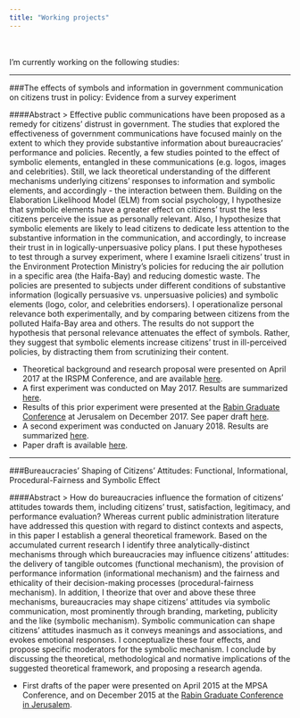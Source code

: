 ```yaml
---
title: "Working projects"
---
```

<br><br>
I'm currently working on the following studies:


***  




###The effects of symbols and information in government communication on citizens trust in policy: Evidence from a survey experiment  

####Abstract
> Effective public communications have been proposed as a remedy for citizens’ distrust in government. The studies that explored the effectiveness of government communications have focused mainly on the extent to which they provide substantive information about bureaucracies’ performance and policies. Recently, a few studies pointed to the effect of symbolic elements, entangled in these communications (e.g. logos, images and celebrities). Still, we lack theoretical understanding of the different mechanisms underlying citizens’ responses to information and symbolic elements, and accordingly - the interaction between them. Building on the Elaboration Likelihood Model (ELM) from social psychology, I hypothesize that symbolic elements have a greater effect on citizens’ trust the less citizens perceive the issue as personally relevant. Also, I hypothesize that symbolic elements are likely to lead citizens to dedicate less attention to the substantive information in the communication, and accordingly, to increase their trust in in logically-unpersuasive policy plans. I put these hypotheses to test through a survey experiment, where I examine Israeli citizens’ trust in the Environment Protection Ministry’s policies for reducing the air pollution in a specific area (the Haifa-Bay) and reducing domestic waste. The policies are presented to subjects under different conditions of substantive information (logically persuasive vs. unpersuasive policies) and symbolic elements (logo, color, and celebrities endorsers). I operationalize personal relevance both experimentally, and by comparing between citizens from the polluted Haifa-Bay area and others. The results do not support the hypothesis that personal relevance attenuates the effect of symbols. Rather, they suggest that symbolic elements increase citizens’ trust in ill-perceived policies, by distracting them from scrutinizing their content. 

* Theoretical background and research proposal were presented on April 2017 at the IRSPM Conference, and are available [here](https://irspm2017.exordo.com/files/papers/103/final_draft/Saar_Alon-Barkat_IRSPM_2017__14.4.2017_.pdf). 
* A first experiment was conducted on May 2017. Results are summarized [here](https://rpubs.com/saaralonbarkat/292982).
* Results of this prior experiment were presented at the [Rabin Graduate Conference](http://gradcon.huji.ac.il/) at Jerusalem on December 2017. See paper draft [here](https://github.com/saaralonbarkat/personal-site/raw/master/Saar%20Alon-Barkat_gradconf%202017.pdf).
* A second experiment was conducted on January 2018. Results are summarized [here](http://rpubs.com/saaralonbarkat/355627).
* Paper draft is available [here](http://rpubs.com/saaralonbarkat/367390).




***



###Bureaucracies' Shaping of Citizens' Attitudes: Functional, Informational, Procedural-Fairness and Symbolic Effect  

####Abstract
> How do bureaucracies influence the formation of citizens' attitudes towards them, including citizens' trust, satisfaction, legitimacy, and performance evaluation? Whereas current public administration literature have addressed this question with regard to distinct contexts and aspects, in this paper I establish a general theoretical framework. Based on the accumulated current research I identify three analytically-distinct mechanisms through which bureaucracies may influence citizens' attitudes: the delivery of tangible outcomes (functional mechanism), the provision of performance information (informational mechanism) and the fairness and ethicality of their decision-making processes (procedural-fairness mechanism). In addition, I theorize that over and above these three mechanisms, bureaucracies may shape citizens' attitudes via symbolic communication, most prominently through branding, marketing, publicity and the like (symbolic mechanism). Symbolic communication can shape citizens' attitudes inasmuch as it conveys meanings and associations, and evokes emotional responses. I conceptualize these four effects, and propose specific moderators for the symbolic mechanism. I conclude by discussing the theoretical, methodological and normative implications of the suggested theoretical framework, and proposing a research agenda.

* First drafts of the paper were presented on April 2015 at the MPSA Conference, and on December 2015 at the [Rabin Graduate Conference in Jerusalem](https://www.researchgate.net/publication/287196202_Bureaucracies%27_Shaping_of_Citizens%27_Attitudes_Functional_Informational_Procedural-Fairness_and_Symbolic_Mechanisms).  


